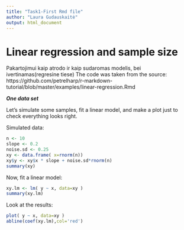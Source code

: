 ---
title: "Task1-First Rmd file"
author: "Laura Gudauskaitė"
output: html_document
---
Linear regression and sample size
========================================================
Pakartojimui kaip atrodo ir kaip sudaromas modelis, bei ivertinamas(regresine tiese)
The code was taken from the source: https://github.com/petrelharp/r-markdown-tutorial/blob/master/examples/linear-regression.Rmd

***One data set***

Let's simulate some samples, fit a linear model, and make a plot just to check everything looks right.

Simulated data:

```{r}
n <- 10
slope <- 0.2
noise.sd <- 0.25
xy <- data.frame( x=rnorm(n))
xy$y <- xy$x * slope + noise.sd*rnorm(n)
summary(xy)
```

Now, fit a linear model:

```{r}
xy.lm <- lm( y ~ x, data=xy )
summary(xy.lm)
```

Look at the results:

```{r}
plot( y ~ x, data=xy )
abline(coef(xy.lm),col='red')
```





